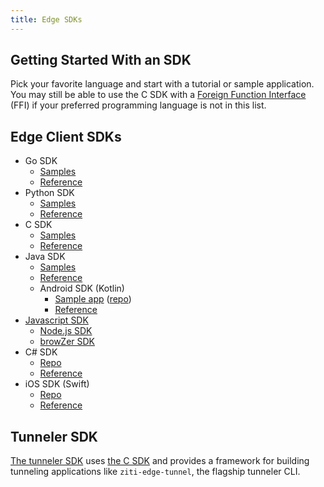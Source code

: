 ---
title: Edge SDKs
---


<SdkQuickInfoMd/>

## Getting Started With an SDK

Pick your favorite language and start with a tutorial or sample application. You may still be able to use the C SDK with a [Foreign Function Interface](https://en.wikipedia.org/wiki/Foreign_function_interface) (FFI) if your preferred programming language is not in this list.

## Edge Client SDKs

* Go SDK
    * [Samples](https://github.com/openziti/sdk-golang/tree/main/example)
    * [Reference](https://github.com/openziti/sdk-golang/#readme)
* Python SDK
    * [Samples](https://github.com/openziti/ziti-sdk-py/tree/main/sample)
    * [Reference](https://github.com/openziti/ziti-sdk-py#readme)
* C SDK
    * [Samples](https://github.com/openziti/ziti-sdk-c/tree/main/programs)
    * [Reference](./ziti-sdk-c.mdx)
* Java SDK
    * [Samples](https://github.com/openziti/ziti-sdk-jvm/tree/main/samples)
    * [Reference](https://github.com/openziti/ziti-sdk-jvm#readme)
    * Android SDK (Kotlin)
        * [Sample app](./android.mdx) ([repo](https://github.com/openziti/ziti-android-app))
        * [Reference](https://github.com/openziti/ziti-sdk-android#readme)
* [Javascript SDK](https://github.com/openziti/ziti-sdk-js#readme)
    * [Node.js SDK](https://github.com/openziti/ziti-sdk-nodejs)
    * [browZer SDK](https://github.com/openziti/ziti-sdk-browzer#readme)
* C# SDK
    * [Repo](https://github.com/openziti/ziti-sdk-csharp#readme)
    * [Reference](./ziti-sdk-csharp.mdx)
* iOS SDK (Swift)
    * [Repo](https://github.com/openziti/ziti-sdk-swift#readme)
    * [Reference](./ziti-sdk-swift.mdx) 

## Tunneler SDK

[The tunneler SDK](https://github.com/openziti/ziti-tunnel-sdk-c) uses [the C SDK](./ziti-sdk-c.mdx) and provides a framework for building tunneling applications like `ziti-edge-tunnel`, the flagship tunneler CLI.
